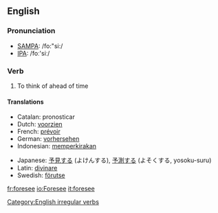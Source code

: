 ==English==
=== Pronunciation ===
*[[w:SAMPA|SAMPA]]: /fo:"si:/
*[[w:IPA|IPA]]: /foː'siː/

=== Verb ===
[[Category:English irregular verbs]]
{{en-verb2|'''to foresee'''|'''[[foresees]]'''|'''[[foresaw]]'''|'''[[foreseen]]'''|'''[[foreseeing]]'''}}

# To think of ahead of time

==== Translations ====
{{top}}
*Catalan: pronosticar
*Dutch: [[voorzien]]
*French: [[prévoir]]
*German: [[vorhersehen]]
*Indonesian: [[kira|memperkirakan]]
{{mid}}
*Japanese: [[予見]]する (よけんする), [[予測]]する (よそくする, yosoku-suru)
*Latin: [[divinare]]
*Swedish: [[förutse]]
{{bottom}}

[[fr:foresee]]
[[io:Foresee]]
[[it:foresee]]